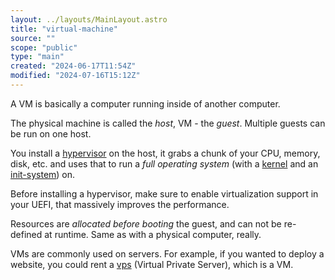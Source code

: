```yaml
---
layout: ../layouts/MainLayout.astro
title: "virtual-machine"
source: ""
scope: "public"
type: "main"
created: "2024-06-17T11:54Z"
modified: "2024-07-16T15:12Z"
---
```


A VM is basically a computer running inside of another computer.

The physical machine is called the *host*, VM - the *guest*. Multiple guests can be run on one host.

You install a [hypervisor](/hypervisor) on the host, it grabs a chunk of your CPU, memory, disk, etc. and uses that to run a *full operating system* (with a [kernel](/kernel) and an [init-system](/init-system)) on.

Before installing a hypervisor, make sure to enable virtualization support in your UEFI, that massively improves the performance.

Resources are *allocated before booting* the guest, and can not be re-defined at runtime. Same as with a physical computer, really.

VMs are commonly used on servers. For example, if you wanted to deploy a website, you could rent a [vps](/vps) (Virtual Private Server), which is a VM.